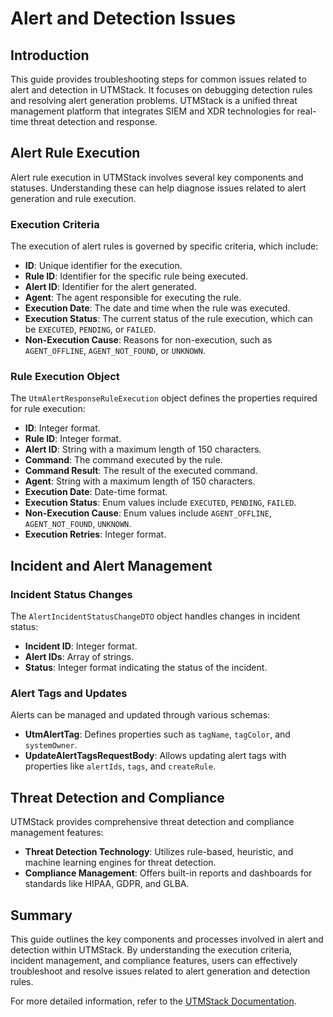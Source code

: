 # Alert and Detection Issues

## Introduction

This guide provides troubleshooting steps for common issues related to alert and detection in UTMStack. It focuses on debugging detection rules and resolving alert generation problems. UTMStack is a unified threat management platform that integrates SIEM and XDR technologies for real-time threat detection and response.

## Alert Rule Execution

Alert rule execution in UTMStack involves several key components and statuses. Understanding these can help diagnose issues related to alert generation and rule execution.

### Execution Criteria

The execution of alert rules is governed by specific criteria, which include:

- **ID**: Unique identifier for the execution.
- **Rule ID**: Identifier for the specific rule being executed.
- **Alert ID**: Identifier for the alert generated.
- **Agent**: The agent responsible for executing the rule.
- **Execution Date**: The date and time when the rule was executed.
- **Execution Status**: The current status of the rule execution, which can be `EXECUTED`, `PENDING`, or `FAILED`.
- **Non-Execution Cause**: Reasons for non-execution, such as `AGENT_OFFLINE`, `AGENT_NOT_FOUND`, or `UNKNOWN`.

### Rule Execution Object

The `UtmAlertResponseRuleExecution` object defines the properties required for rule execution:

- **ID**: Integer format.
- **Rule ID**: Integer format.
- **Alert ID**: String with a maximum length of 150 characters.
- **Command**: The command executed by the rule.
- **Command Result**: The result of the executed command.
- **Agent**: String with a maximum length of 150 characters.
- **Execution Date**: Date-time format.
- **Execution Status**: Enum values include `EXECUTED`, `PENDING`, `FAILED`.
- **Non-Execution Cause**: Enum values include `AGENT_OFFLINE`, `AGENT_NOT_FOUND`, `UNKNOWN`.
- **Execution Retries**: Integer format.

## Incident and Alert Management

### Incident Status Changes

The `AlertIncidentStatusChangeDTO` object handles changes in incident status:

- **Incident ID**: Integer format.
- **Alert IDs**: Array of strings.
- **Status**: Integer format indicating the status of the incident.

### Alert Tags and Updates

Alerts can be managed and updated through various schemas:

- **UtmAlertTag**: Defines properties such as `tagName`, `tagColor`, and `systemOwner`.
- **UpdateAlertTagsRequestBody**: Allows updating alert tags with properties like `alertIds`, `tags`, and `createRule`.

## Threat Detection and Compliance

UTMStack provides comprehensive threat detection and compliance management features:

- **Threat Detection Technology**: Utilizes rule-based, heuristic, and machine learning engines for threat detection.
- **Compliance Management**: Offers built-in reports and dashboards for standards like HIPAA, GDPR, and GLBA.

## Summary

This guide outlines the key components and processes involved in alert and detection within UTMStack. By understanding the execution criteria, incident management, and compliance features, users can effectively troubleshoot and resolve issues related to alert generation and detection rules.

For more detailed information, refer to the [UTMStack Documentation](https://documentation.utmstack.com/v10/Getting%20started/introduction).

